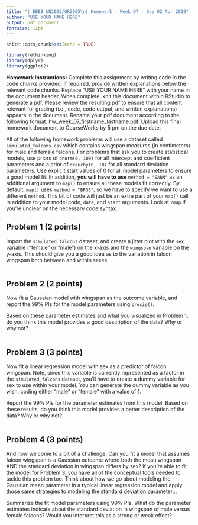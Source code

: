 ```yaml
---
title: "| EEEB UN3005/GR5005\n| Homework - Week 07 - Due 02 Apr 2019"
author: "USE YOUR NAME HERE"
output: pdf_document
fontsize: 12pt
---
```


```r

knitr::opts_chunk$set(echo = TRUE)

library(rethinking)
library(dplyr)
library(ggplot2)
```


**Homework Instructions:** Complete this assignment by writing code in the code chunks provided. If required, provide written explanations below the relevant code chunks. Replace "USE YOUR NAME HERE" with your name in the document header. When complete, knit this document within RStudio to generate a pdf. Please review the resulting pdf to ensure that all content relevant for grading (i.e., code, code output, and written explanations) appears in the document. Rename your pdf document according to the following format: hw_week_07_firstname_lastname.pdf. Upload this final homework document to CourseWorks by 5 pm on the due date.  


All of the following homework problems will use a dataset called `simulated_falcons.csv` which contains wingspan measures (in centimeters) for male and female falcons. For problems that ask you to create statistical models, use priors of `dnorm(0, 100)` for all intercept and coefficient parameters and a prior of `dcauchy(0, 10)` for all standard deviation parameters. Use explicit start values of 0 for all model parameters to ensure a good model fit. In addition, **you will have to use** `method = "SANN"` as an additional argument to `map()` to ensure all these models fit correctly. By default, `map()` uses `method = "BFGS"`, so we have to specify we want to use a different `method`. This bit of code will just be an extra part of your `map()` call in addition to your model code, `data`, and `start` arguments. Look at `?map` if you're unclear on the necessary code syntax.


## Problem 1 (2 points)

Import the `simulated_falcons` dataset, and create a jitter plot with the `sex` variable ("female" or "male") on the x-axis and the `wingspan` variable on the y-axis. This should give you a good idea as to the variation in falcon wingspan both between and within sexes.

```r

```


## Problem 2 (2 points)

Now fit a Gaussian model with wingspan as the outcome variable, and report the 99% PIs for the model parameters using `precis()`.

Based on these parameter estimates and what you visualized in Problem 1, do you think this model provides a good description of the data? Why or why not?

```r

```


## Problem 3 (3 points)

Now fit a linear regression model with sex as a predictor of falcon wingspan. Note, since this variable is currently represented as a factor in the `simulated_falcons` dataset, you'll have to create a dummy variable for sex to use within your model. You can generate the dummy variable as you wish, coding either "male" or "female" with a value of 1.

Report the 99% PIs for the parameter estimates from this model. Based on these results, do you think this model provides a better description of the data? Why or why not?

```r

```


## Problem 4 (3 points)

And now we come to a bit of a challenge. Can you fit a model that assumes falcon wingspan is a Gaussian outcome where both the mean wingspan AND the standard deviation in wingspan differs by sex? If you're able to fit the model for Problem 3, you have all of the conceptual tools needed to tackle this problem too. Think about how we go about modeling the Gaussian mean parameter in a typical linear regression model and apply those same strategies to modeling the standard deviation parameter...

Summarize the fit model parameters using 99% PIs. What do the parameter estimates indicate about the standard deviation in wingspan of male versus female falcons? Would you interpret this as a strong or weak effect?

```r

```
